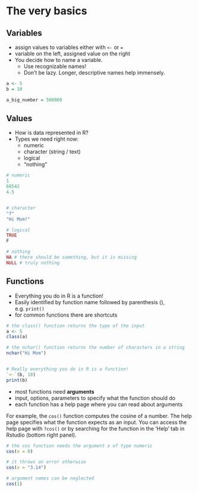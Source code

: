 # The very basics

## Variables

* assign values to variables either with `<-` or `=`
* variable on the left, assigned value on the right
* You decide how to name a variable.
    * Use recognizable names!
    * Don't be lazy. Longer, descriptive names help immensely.

```r
a <- 5
b = 10

a_big_number = 500000
```

## Values

* How is data represented in R?
* Types we need right now:
    * numeric
    * character (string / text)
    * logical
    * "nothing"

```r
# numeric
1
68542
4.5


# character
"f"
"Hi Mom!"

# logical
TRUE
F

# nothing
NA # there should be something, but it is missing
NULL # truly nothing
```

## Functions

* Everything you do in R is a function!
* Easily identified by function name followed by parenthesis (), e.g. `print()`
* for common functions there are shortcuts


```r
# the class() function returns the type of the input
a <- 5
class(a)

# the nchar() function returns the number of characters in a string
nchar("Hi Mom")


# Really everything you do in R is a function!
`<-`(b, 10)
print(b)
```

* most functions need __arguments__
* input, options, parameters to specify what the function should do
* each function has a help page where you can read about arguments


For example, the `cos()` function computes the cosine of a number. The help page specifies what the function expects as an input. You can access the help page with `?cos()` or by searching for the function in the 'Help' tab in Rstudio (bottom right panel).

```r
# the cos function needs the argument x of type numeric
cos(x = 0)

# it throws an error otherwise
cos(x = "3.14")

# argument names can be neglected
cos(1)
```